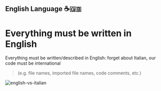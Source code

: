 ## English Language ☕️🇬🇧

# Everything must be written in English

Everything must be written/described in English: forget about Italian, our code must be international

> (e.g. file names, imported file names, code comments, etc.)

![english-vs-italian](../../.images/code-conventions/general-conventions/language-conventions.png)
